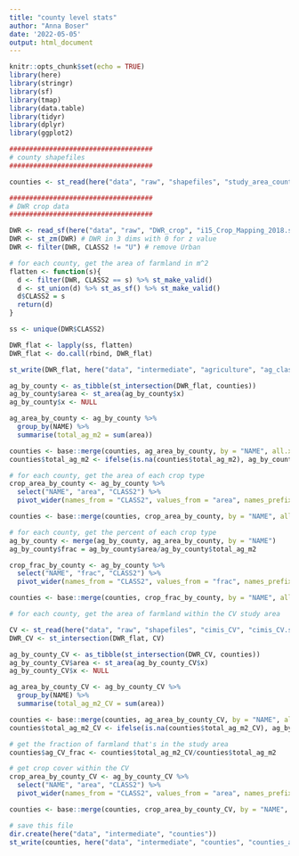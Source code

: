 ```yaml
---
title: "county level stats"
author: "Anna Boser"
date: '2022-05-05'
output: html_document
---
```


```r
knitr::opts_chunk$set(echo = TRUE)
library(here)
library(stringr)
library(sf)
library(tmap)
library(data.table)
library(tidyr)
library(dplyr)
library(ggplot2)
```

```r
####################################
# county shapefiles
####################################

counties <- st_read(here("data", "raw", "shapefiles", "study_area_counties", "study_area_counties.shp"))
```

```r
####################################
# DWR crop data
####################################

DWR <- read_sf(here("data", "raw", "DWR_crop", "i15_Crop_Mapping_2018.shp")) 
DWR <- st_zm(DWR) # DWR in 3 dims with 0 for z value
DWR <- filter(DWR, CLASS2 != "U") # remove Urban

# for each county, get the area of farmland in m^2
flatten <- function(s){
  d <- filter(DWR, CLASS2 == s) %>% st_make_valid()
  d <- st_union(d) %>% st_as_sf() %>% st_make_valid()
  d$CLASS2 = s
  return(d)
}

ss <- unique(DWR$CLASS2)

DWR_flat <- lapply(ss, flatten)
DWR_flat <- do.call(rbind, DWR_flat)

st_write(DWR_flat, here("data", "intermediate", "agriculture", "ag_classes.shp")) # save this

ag_by_county <- as_tibble(st_intersection(DWR_flat, counties))
ag_by_county$area <- st_area(ag_by_county$x)
ag_by_county$x <- NULL

ag_area_by_county <- ag_by_county %>% 
  group_by(NAME) %>%
  summarise(total_ag_m2 = sum(area))

counties <- base::merge(counties, ag_area_by_county, by = "NAME", all.x = TRUE)
counties$total_ag_m2 <- ifelse(is.na(counties$total_ag_m2), ag_by_county$area[1]*0, counties$total_ag_m2)

# for each county, get the area of each crop type
crop_area_by_county <- ag_by_county %>%
  select("NAME", "area", "CLASS2") %>% 
  pivot_wider(names_from = "CLASS2", values_from = "area", names_prefix = "m2_", values_fill = ag_by_county$area[1]*0)

counties <- base::merge(counties, crop_area_by_county, by = "NAME", all.x = TRUE)

# for each county, get the percent of each crop type
ag_by_county <- merge(ag_by_county, ag_area_by_county, by = "NAME")
ag_by_county$frac = ag_by_county$area/ag_by_county$total_ag_m2

crop_frac_by_county <- ag_by_county %>%
  select("NAME", "frac", "CLASS2") %>% 
  pivot_wider(names_from = "CLASS2", values_from = "frac", names_prefix = "frac_", values_fill = ag_by_county$area[1]*0/ag_by_county$area[1]*0)

counties <- base::merge(counties, crop_frac_by_county, by = "NAME", all.x = TRUE)

# for each county, get the area of farmland within the CV study area

CV <- st_read(here("data", "raw", "shapefiles", "cimis_CV", "cimis_CV.shp")) %>% st_transform(st_crs(DWR))# central valley shapefile
DWR_CV <- st_intersection(DWR_flat, CV)

ag_by_county_CV <- as_tibble(st_intersection(DWR_CV, counties))
ag_by_county_CV$area <- st_area(ag_by_county_CV$x)
ag_by_county_CV$x <- NULL

ag_area_by_county_CV <- ag_by_county_CV %>% 
  group_by(NAME) %>%
  summarise(total_ag_m2_CV = sum(area))

counties <- base::merge(counties, ag_area_by_county_CV, by = "NAME", all.x = TRUE)
counties$total_ag_m2_CV <- ifelse(is.na(counties$total_ag_m2_CV), ag_by_county_CV$area[1]*0, counties$total_ag_m2_CV)

# get the fraction of farmland that's in the study area
counties$ag_CV_frac <- counties$total_ag_m2_CV/counties$total_ag_m2

# get crop cover within the CV
crop_area_by_county_CV <- ag_by_county_CV %>%
  select("NAME", "area", "CLASS2") %>% 
  pivot_wider(names_from = "CLASS2", values_from = "area", names_prefix = "m2_CV", values_fill = ag_by_county$area[1]*0)

counties <- base::merge(counties, crop_area_by_county_CV, by = "NAME", all.x = TRUE)

# save this file
dir.create(here("data", "intermediate", "counties"))
st_write(counties, here("data", "intermediate", "counties", "counties_ag_stats.shp")) # save this
```












